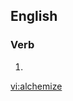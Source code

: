 ==English==

===Verb===
{{en-verb|alchemiz|es}}

# {{alternative spelling of|alchemise}}

[[vi:alchemize]]